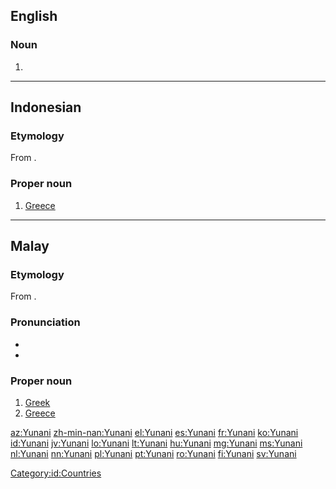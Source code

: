 ==English==

===Noun===
{{en-noun|-}}

# {{alt form|Unani|lang=en}}

----

==Indonesian==
{{wikipedia|lang=id}}

===Etymology===
From {{etyl|ar|id}} {{m|ar|اليُونَان||Greece}}.

===Proper noun===
{{head|id|proper noun}}

# [[Greece]]

[[Category:id:Countries]]

----

==Malay==

===Etymology===
From {{etyl|ar|ms}} {{m|ar|اليُونَان||Greece}}.

===Pronunciation===
* {{IPA|[junani]|lang=ms}}
* {{rhymes|ani|ni|i|lang=ms}}

===Proper noun===
{{head|ms|proper noun}}

# [[Greek]] {{gloss|language of the Greek people}}
# [[Greece]]

[[az:Yunani]]
[[zh-min-nan:Yunani]]
[[el:Yunani]]
[[es:Yunani]]
[[fr:Yunani]]
[[ko:Yunani]]
[[id:Yunani]]
[[jv:Yunani]]
[[lo:Yunani]]
[[lt:Yunani]]
[[hu:Yunani]]
[[mg:Yunani]]
[[ms:Yunani]]
[[nl:Yunani]]
[[nn:Yunani]]
[[pl:Yunani]]
[[pt:Yunani]]
[[ro:Yunani]]
[[fi:Yunani]]
[[sv:Yunani]]